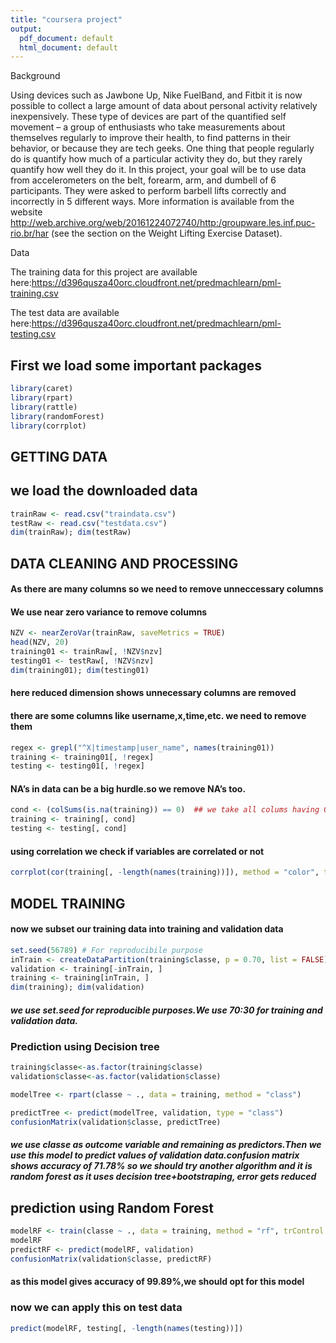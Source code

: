 ---
title: "coursera project"
output:
  pdf_document: default
  html_document: default
---

Background

Using devices such as Jawbone Up, Nike FuelBand, and Fitbit it is now possible to collect a large amount of data about personal activity relatively inexpensively. These type of devices are part of the quantified self movement – a group of enthusiasts who take measurements about themselves regularly to improve their health, to find patterns in their behavior, or because they are tech geeks. One thing that people regularly do is quantify how much of a particular activity they do, but they rarely quantify how well they do it. In this project, your goal will be to use data from accelerometers on the belt, forearm, arm, and dumbell of 6 participants. They were asked to perform barbell lifts correctly and incorrectly in 5 different ways. More information is available from the website <http://web.archive.org/web/20161224072740/http:/groupware.les.inf.puc-rio.br/har> (see the section on the Weight Lifting Exercise Dataset).

Data

The training data for this project are available here:<https://d396qusza40orc.cloudfront.net/predmachlearn/pml-training.csv>


The test data are available here:<https://d396qusza40orc.cloudfront.net/predmachlearn/pml-testing.csv>




## First we load some important packages 


```{r echo=T,results='hide'}

library(caret)
library(rpart)
library(rattle)
library(randomForest)
library(corrplot)

```

## GETTING DATA

## we load the downloaded data
```{r}
trainRaw <- read.csv("traindata.csv")
testRaw <- read.csv("testdata.csv")
dim(trainRaw); dim(testRaw)

```


## DATA CLEANING AND PROCESSING

#### As there are many columns so we need to remove unneccessary columns

####  We use near zero variance to remove columns

```{r}
NZV <- nearZeroVar(trainRaw, saveMetrics = TRUE)
head(NZV, 20)
training01 <- trainRaw[, !NZV$nzv]
testing01 <- testRaw[, !NZV$nzv]
dim(training01); dim(testing01)
```
#### here reduced dimension shows unnecessary columns are removed


####  there are some columns like username,x,time,etc. we need to remove them

```{r}
regex <- grepl("^X|timestamp|user_name", names(training01))
training <- training01[, !regex]
testing <- testing01[, !regex]

```

####  NA's in data can be a big hurdle.so we remove NA's too.

```{r}
cond <- (colSums(is.na(training)) == 0)  ## we take all colums having 0 NA
training <- training[, cond]
testing <- testing[, cond]
```

#### using correlation we check if variables are correlated or not

```{r}
corrplot(cor(training[, -length(names(training))]), method = "color", tl.cex = 0.5)

```

## MODEL TRAINING

#### now we subset our training data into training and validation data
```{r}
set.seed(56789) # For reproducibile purpose
inTrain <- createDataPartition(training$classe, p = 0.70, list = FALSE)
validation <- training[-inTrain, ]
training <- training[inTrain, ]
dim(training); dim(validation)

```
##### we use set.seed for reproducible purposes.We use 70:30 for training and validation data.

### Prediction using  Decision tree 

```{r echo=FALSE}
training$classe<-as.factor(training$classe)
validation$classe<-as.factor(validation$classe)
```


```{r}
modelTree <- rpart(classe ~ ., data = training, method = "class")

predictTree <- predict(modelTree, validation, type = "class")
confusionMatrix(validation$classe, predictTree)


```
##### we use classe as outcome variable and remaining as predictors.Then we use this model to predict values of validation data.confusion matrix shows accuracy of **71.78%** so we should try another algorithm and it is **random forest** as it uses decision tree+bootstraping, error gets reduced

## prediction using Random Forest
```{r}
modelRF <- train(classe ~ ., data = training, method = "rf", trControl = trainControl(method = "cv", 5), ntree = 250)
modelRF
predictRF <- predict(modelRF, validation)
confusionMatrix(validation$classe, predictRF)


```
#### as this model gives accuracy of **99.89%**,we should opt for this model


### now we can apply this on test data

```{r}
predict(modelRF, testing[, -length(names(testing))])
```